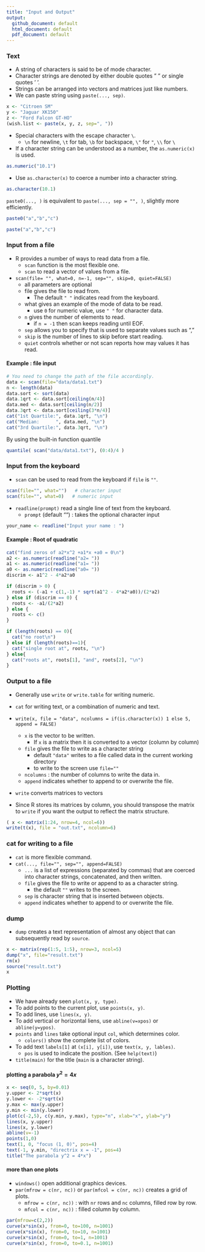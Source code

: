 ```yaml
---
title: "Input and Output"
output:
  github_document: default
  html_document: default
  pdf_document: default
---
```



### Text

* A string of characters is said to be of mode character.
* Character strings are denoted by either double quotes " " or single quotes ' '.
* Strings can be arranged into vectors and matrices just like numbers.
* We can paste string using ```paste(..., sep)```.

```r
x <- "Citroen SM"
y <- "Jaguar XK150"
z <- "Ford Falcon GT-HO"
(wish.list <- paste(x, y, z, sep=", "))
```

* Special characters with the escape character ```\```.
  * ```\n``` for newline, ```\t``` for tab, ```\b``` for backspace, ```\"``` for ```"```, ```\\``` for ```\```
* If a character string can be understood as a number, the ```as.numeric(x)``` is used.
```r
as.numeric("10.1")
```
* Use ```as.character(x)``` to coerce a number into a character string.
```r
as.character(10.1)
```

```paste0(..., )``` is equivalent to ```paste(..., sep = "", )```, slightly more efficiently.

```r
paste0("a","b","c")
```

```r
paste("a","b","c")
```

### Input from a file

* R provides a number of ways to read data from a file.
  * ```scan``` function is the most flexible one.
  * ```scan``` to read a vector of values from a file.
* ```scan(file= "", what=0, n=-1, sep="", skip=0, quiet=FALSE)```
  * all parameters are optional 
  * file gives the file to read from. 
    * The default ```" "``` indicates read from the keyboard.
  * what gives an example of the mode of data to be read.
    * use ```0``` for numeric value, use ```" "``` for character data.
  * ```n``` gives the number of elements to read.
    * if ```n = -1``` then scan keeps reading until EOF.
  * ```sep``` allows you to specify that is used to separate values such as ","
  * ```skip``` is the number of lines to skip before start reading.
  * ```quiet``` controls whether or not scan reports how may values it has read.
  
#### Example : file input

```r
# You need to change the path of the file accordingly.
data <- scan(file="data/data1.txt")
n <- length(data)
data.sort <- sort(data)
data.1qrt <- data.sort[ceiling(n/4)]
data.med <- data.sort[ceiling(n/2)]
data.3qrt <- data.sort[ceiling(3*n/4)]
cat("1st Quartile:", data.1qrt, "\n")
cat("Median:      ", data.med, "\n")
cat("3rd Quartile:", data.3qrt, "\n")
```

By using the built-in function quantile
```r
quantile( scan("data/data1.txt"), (0:4)/4 )
```

### Input from the keyboard

* ```scan``` can be used to read from the keyboard if ```file``` is ```""```.

```r
scan(file="", what="")   # character input
scan(file="", what=0)   # numeric input
```

* ```readline(prompt)``` read a single line of text from the keyboard.
   * ```prompt``` (default "") : takes the optional character input

```r
your_name <- readline("Input your name : ")
```

#### Example : Root of quadratic

```r
cat("find zeros of a2*x^2 +a1*x +a0 = 0\n")
a2 <- as.numeric(readline("a2= "))
a1 <- as.numeric(readline("a1= "))
a0 <- as.numeric(readline("a0= "))
discrim <- a1^2 - 4*a2*a0

if (discrim > 0) {
  roots <- (-a1 + c(1,-1) * sqrt(a1^2 - 4*a2*a0))/(2*a2)
} else if (discrim == 0) {
  roots <- -a1/(2*a2)
} else {
  roots <- c()
}

if (length(roots) == 0){ 
  cat("no root\n") 
} else if (length(roots)==1){ 
  cat("single root at", roots, "\n")
} else{  
  cat("roots at", roots[1], "and", roots[2], "\n")
}

```


### Output to a file

* Generally use ```write``` or ```write.table``` for writing numeric.
* ```cat``` for writing text, or a combination of numeric and text.

* ```write(x, file = "data", ncolumns = if(is.character(x)) 1 else 5, append = FALSE)```
   * ```x``` is the vector to be written.
      * If ```x``` is a matrix then it is converted to a vector (column by column)
   * ```file``` gives the file to write as a character string
      * default ```"data"``` writes to a file called data in the current working directory
      * to write to the screen use ```file=""```
   * ```ncolumns``` : the number of columns to write the data in.
   * ```append``` indicates whether to append to or overwrite the file.
   
* ```write``` converts matrices to vectors
* Since R stores its matrices by column, you should transpose the matrix to ```write``` if you want the output to reflect the matrix structure.

```r
( x <- matrix(1:24, nrow=4, ncol=6)) 
write(t(x), file = "out.txt", ncolumn=6)
```

### cat for writing to a file

* ```cat``` is more flexible command.
* ```cat(..., file="", sep="", append=FALSE)```
   * ```...``` is a list of expressions (separated by commas) that are coerced into character strings, concatenated, and then written.
   * ```file``` gives the file to write or append to as a character string.
      * the default ```""``` writes to the screen.
   * ```sep``` is character string that is inserted between objects.
   * ```append``` indicates whether to append to or overwrite the file.
   
### dump
* ```dump``` creates a text representation of almost any object that can subsequently read by ```source```.

```r
x <- matrix(rep(1:5, 1:5), nrow=3, ncol=5)
dump("x", file="result.txt")
rm(x)
source("result.txt")
x
```

### Plotting

* We have already seen ```plot(x, y, type)```.
* To add points to the current plot, use ```points(x, y)```.
* To add lines, use ```lines(x, y)```.
* To add vertical or horizontal liens, use ```abline(v=xpos)``` or ```abline(y=ypos)```.
* ```points``` and ```lines``` take optional input ```col```, which determines color.
  * ```colors()``` show the complete list of colors.
* To add text ```labels[1]``` at ```(x[i], y[i])```, use ```text(x, y, lables)```.
  * ```pos``` is used to indicate the position. (See ```help(text)```)
* ```title(main)``` for the title (```main``` is a character string).


#### plotting a parabola $y^2=4x$

```r
x <- seq(0, 5, by=0.01)
y.upper <- 2*sqrt(x)
y.lower <- -2*sqrt(x)
y.max <- max(y.upper)
y.min <- min(y.lower)
plot(c(-2,5), c(y.min, y.max), type="n", xlab="x", ylab="y")
lines(x, y.upper)
lines(x, y.lower)
abline(v=-1)
points(1,0)
text(1, 0, "focus (1, 0)", pos=4)
text(-1, y.min, "directrix x = -1", pos=4)
title("The parabola y^2 = 4*x")
```

#### more than one plots

* ```windows()``` open additional graphics devices.
* ```par(mfrow = c(nr, nc))``` or ```par(mfcol = c(nr, nc))``` creates a grid of plots.
   * ```mfrow = c(nr, nc))``` : with ```nr``` rows and ```nc``` columns, filled row by row.
   * ```mfcol = c(nr, nc))``` : filled column by column.

```r
par(mfrow=c(2,2))
curve(x*sin(x), from=0, to=100, n=1001)
curve(x*sin(x), from=0, to=10, n=1001)
curve(x*sin(x), from=0, to=1, n=1001)
curve(x*sin(x), from=0, to=0.1, n=1001)
```

